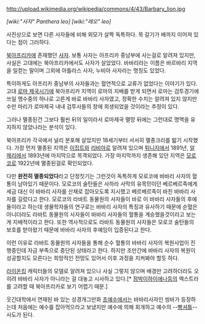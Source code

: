 http://upload.wikimedia.org/wikipedia/commons/4/43/Barbary_lion.jpg

''[wiki:"사자" Panthera leo] [wiki:"레오" leo]''

사진상으로 보면 다른 사자들에 비해 외모가 살짝 독특하다. 목 갈기가 배까지 이어져 있다는 점이 그러하다.

[[북아프리카]]에 존재했던 [[사자]]. 보통 사자는 아프리카 중남부에 사는걸로 알려져 있지만, 사실은 고대에는 북아프리카에서도 사자가 살았었다. 바바리라는 이름은 바르바리 지역을 일컫는 말이며 그외에 아틀라스 사자, 누비아 사자라는 명칭도 있었다.

특이하게도 아프리카 중남부의 사자들과는 혈연적으로 교류가 없었다는 이야기가 있다. 고대 [[로마 제국]]시기에 북아프리카 지역이 로마의 지배를 받게 되면서 로마는 검투경기에 쓰일 맹수중의 하나로 고른게 바로 바바리 사자였고, 정확한 수치는 알려져 있지 않지만 수만 마리가 로마제국 내내 검투사들의 창에 희생되었을 것이라는 추정이 있다. 

그러나 멸종된건 그보다 훨씬 뒤의 일이라서 로마제국 멸망 뒤에는 그런대로 명맥을 유지하지 않았나라는 분석이 있다.

북아프리카 각국에서 널리 분포해 살았지만 18세기부터 서서히 멸종크리를 밟기 시작했다. 가장 먼저 멸종된 지역은 [[이집트]]와 [[리비아]]로 알려져 있으며 [[튀니지]]에서 1891년, [[알제리]]에서 1893년에 마지막으로 목격되었다. 가장 마지막까지 생존해 있던 지역은 [[모로코]]로 1922년에 멸종된걸로 확인되었다.

다만 '''완전히 멸종되었다'''라고 단정짓기는 그런것이 독특하게 모로코에 바바리 사자의 혈통이 남아있기 때문이다. 모로코의 술탄들은 사하라 사막의 유목민이던 베르베르족에게 세금 대신 이 바바리 사자를 산채로 잡아오도록 지시했고 베르베르족이 바친 바바리 사자를 길렀다고 한다. 모로코의 라바트 동물원의 사자들이 바로 이 바바리 사자들의 후예들이라고 하는데 생물학자들의 연구로는 바바리 사자의 특징과 유사하기 때문에 순혈은 아니더라도 라바트 동물원의 사자들이 바바리 사자들의 혈통을 계승했을것이라고 보는게 지배적이라고 한다. 또한 역사적으로도 라바트 동물원의 사자들은 모로코 술탄들의 보호를 받아왔기 때문에 바바리 사자의 후예임이 입증된다고 한다.

이런 이유로 라바트 동물원의 사자들을 통해 순수 혈통의 바바리 사자의 복원사업이 진행중인데 자금 부족으로 중단된 상태라고 한다. 하지만 조만간에 바바리 사자의 복원이 성공할지도 모른다는 희망적인 전망도 있어서 이후 과정을 지켜봐야 할듯 하다.

[[라이온킹]] 캐릭터들의 모델로 알려져 있으나 사실 그렇지 않으며 배경만 고려하더라도 오히려 바바리 사자가 아니라는 걸 대놓고 시사하고 있다.[* [[점박이하이에나]]등의 엑스트라를 고려할 때 북아프리카로 보기 어렵기 때문.]

웃긴대학에서 연재된 바 있는 성경개그만화 [[초예수]]에서는 바바리사자인 씽바가 등장하는데 처음에는 예수를 잡아먹으라고 보냈지만 예수에 의해 회개하고 예수의 --[[빵셔틀]]--사도가 된다.
